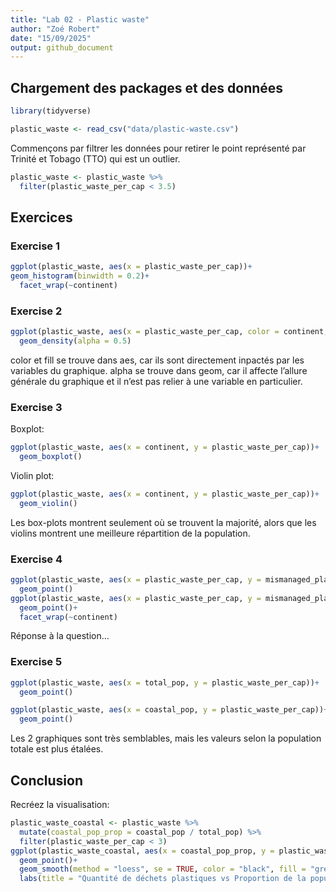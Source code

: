 ```yaml
---
title: "Lab 02 - Plastic waste"
author: "Zoé Robert"
date: "15/09/2025"
output: github_document
---
```


## Chargement des packages et des données

```r
library(tidyverse) 
```

```r
plastic_waste <- read_csv("data/plastic-waste.csv")
```

Commençons par filtrer les données pour retirer le point représenté par Trinité et Tobago (TTO) qui est un outlier.

```r
plastic_waste <- plastic_waste %>%
  filter(plastic_waste_per_cap < 3.5)
```


## Exercices

### Exercise 1


```r
ggplot(plastic_waste, aes(x = plastic_waste_per_cap))+
geom_histogram(binwidth = 0.2)+
  facet_wrap(~continent)
```

### Exercise 2

```r
ggplot(plastic_waste, aes(x = plastic_waste_per_cap, color = continent, fill = continent))+
  geom_density(alpha = 0.5)
```

color et fill se trouve dans aes, car ils sont directement inpactés par les variables du graphique. alpha se trouve dans geom, car il affecte l'allure générale du graphique et il n'est pas relier à une variable en particulier. 

### Exercise 3

Boxplot:

```r
ggplot(plastic_waste, aes(x = continent, y = plastic_waste_per_cap))+
  geom_boxplot()
```

Violin plot:

```r
ggplot(plastic_waste, aes(x = continent, y = plastic_waste_per_cap))+
  geom_violin()
```

Les box-plots montrent seulement où se trouvent la majorité, alors que les violins montrent une meilleure répartition de la population.

### Exercise 4


```r
ggplot(plastic_waste, aes(x = plastic_waste_per_cap, y = mismanaged_plastic_waste_per_cap, color = continent))+
  geom_point()
ggplot(plastic_waste, aes(x = plastic_waste_per_cap, y = mismanaged_plastic_waste_per_cap, color = continent))+
  geom_point()+
  facet_wrap(~continent)
```

Réponse à la question...

### Exercise 5


```r
ggplot(plastic_waste, aes(x = total_pop, y = plastic_waste_per_cap))+
  geom_point()
```

```r
ggplot(plastic_waste, aes(x = coastal_pop, y = plastic_waste_per_cap))+
  geom_point()
```

Les 2 graphiques sont très semblables, mais les valeurs selon la population totale est plus étalées.

## Conclusion

Recréez la visualisation:

```r
plastic_waste_coastal <- plastic_waste %>% 
  mutate(coastal_pop_prop = coastal_pop / total_pop) %>%
  filter(plastic_waste_per_cap < 3)
ggplot(plastic_waste_coastal, aes(x = coastal_pop_prop, y = plastic_waste_per_cap, color = continent))+
  geom_point()+
  geom_smooth(method = "loess", se = TRUE, color = "black", fill = "grey",)+
  labs(title = "Quantité de déchets plastiques vs Proportion de la population cotière", subtitle = "Selon le continent", x = "Proportion de la population cotière (Coastal / total population)", y = "Nombre de déchets plastiques par habitant")

```
